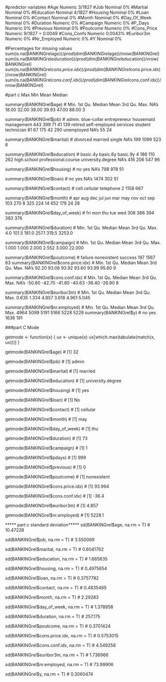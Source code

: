 
#predictor variables 
#Age	        Numeric	3/1827
#Job	        Nominal	0%
#Martial	    Nominal	0%
#Education	    Nominal	4/1827 
#Housing	    Nominal	0%
#Loan	        Nominal	0%
#Contact	    Nominal	0%
#Month	        Nominal	0%
#Day_Of_Week	Nominal	0%
#Duration	    Numeric	0%
#Campaign	    Numeric	0%
#P_Days	        Numeric	0%
#Previous	    Nominal	0%
#Poutcome 	    Numeric	0%
#Cons_Price	    Numeric	9/1827 = 0.0049 
#Cons_Confs	    Numeric	0.0043%
#Euribor3m	    Numeric	0%
#Nr_Employed    Numeric	0%
#Y 	            Nominal	0%

#Percentages for missing values 
sum(is.na(BANKINGrel$age))/prod(dim(BANKINGrel$age))/nrow(BANKINGrel)
sum(is.na(BANKINGrel$education))/prod(dim(BANKINGrel$education))/nrow(BANKINGrel)
sum(is.na(BANKINGrel$cons.price.idx))/prod(dim(BANKINGrel$cons.price.idx))/nrow(BANKINGrel)
sum(is.na(BANKINGrel$cons.conf.idx))/prod(dim(BANKINGrel$cons.conf.idx))/nrow(BANKINGrel)

#part c Max Min Mean Median 

summary(BANKINGrel$age)
# Min. 1st Qu.  Median    Mean 3rd Qu.    Max.    NA's 
  18.00   32.00   38.00   39.93   47.00   88.00       3 

summary(BANKINGrel$job)
# admin.   blue-collar  entrepreneur     housemaid    management 
          443           399            71            41           139 
      retired self-employed      services       student    technician 
           81            67           175            42           290 
   unemployed          NA's 
           55            24
           
summary(BANKINGrel$marital)
# divorced  married   single     NA's 
     199     1099      523        6 

summary(BANKINGrel$education)
#                              basic.4y            basic.6y            basic.9y 
                  4                 186                 110                 262 
        high.school professional.course   university.degree                NA's 
                416                 206                 547                  96 


summary(BANKINGrel$housing)
# no  yes NA's 
 798  978   51

summary(BANKINGrel$loan)
# no  yes NA's 
1474  302   51 

summary(BANKINGrel$contact)
#     cell  cellular telephone 
        2      1158       667

summary(BANKINGrel$month)
# apr aug dec jul jun mar may nov oct sep 
  103 270   8 325 224  14 652 179  24  28

summary(BANKINGrel$day_of_week)
# fri mon thu tue wed 
  308 366 394 383 376 

summary(BANKINGrel$duration)
#   Min. 1st Qu.  Median    Mean 3rd Qu.    Max. 
    4.0   101.5   181.0   257.1   319.5  3253.0 

summary(BANKINGrel$campaign)
#  Min. 1st Qu.  Median    Mean 3rd Qu.    Max. 
  1.000   1.000   2.000   2.552   3.000  22.000 
  
summary(BANKINGrel$poutcome)
#   failure nonexistent     success 
        197        1567          63 
summary(BANKINGrel$cons.price.idx)
#  Min. 1st Qu.  Median    Mean 3rd Qu.    Max.    NA's 
  92.20   93.08   93.92   93.60   93.99   95.60       9 
  
summary(BANKINGrel$cons.conf.idx)
#  Min. 1st Qu.  Median    Mean 3rd Qu.    Max.    NA's 
 -50.80  -42.70  -41.80  -40.63  -36.40  -26.90       8 
 
summary(BANKINGrel$euribor3m)
#   Min. 1st Qu.  Median    Mean 3rd Qu.    Max. 
  0.635   1.334   4.857   3.618   4.961   5.045 
  
summary(BANKINGrel$nr.employed)
#  Min. 1st Qu.  Median    Mean 3rd Qu.    Max. 
   4964    5099    5191    5166    5228    5228
summary(BANKINGrel$y)
#  no  yes 
1636  191 

###part C Mode

getmode <- function(x) {
   ux <- unique(x)
   ux[which.max(tabulate(match(x, ux)))]
}

getmode(BANKINGrel$age) 
# [1] 32

getmode(BANKINGrel$job)
# [1] admin

getmode(BANKINGrel$marital)
# [1] married

getmode(BANKINGrel$education)
# [1] university.degree

getmode(BANKINGrel$housing)
# [1] yes

getmode(BANKINGrel$loan)
# [1] No

getmode(BANKINGrel$contact)
# [1] cellular

getmode(BANKINGrel$month)
# [1] may

getmode(BANKINGrel$day_of_week)
# [1] thu

getmode(BANKINGrel$duration)
# [1] 73

getmode(BANKINGrel$campaign)
# [1] 1

getmode(BANKINGrel$pdays)
# [1] 999

getmode(BANKINGrel$previous)
# [1] 0

getmode(BANKINGrel$poutcome)
# [1] nonexistent

getmode(BANKINGrel$cons.price.idx)
# [1] 93.994

getmode(BANKINGrel$cons.conf.idx)
# [1] -36.4

getmode(BANKINGrel$euribor3m)
# [1] 4.857

getmode(BANKINGrel$nr.employed)
# [1] 5228.1


***** part c standard deviation*****
sd(BANKINGrel$age, na.rm = T)
#  10.47228

sd(BANKINGrel$job, na.rm = T)
# 3.550069

sd(BANKINGrel$marital, na.rm = T)
# 0.6041762

sd(BANKINGrel$education, na.rm = T)
# 1.665635

sd(BANKINGrel$housing, na.rm = T)
#  0.4975654

sd(BANKINGrel$loan, na.rm = T)
# 0.3757782

sd(BANKINGrel$contact, na.rm = T)
#  0.4835465

sd(BANKINGrel$month, na.rm = T)
# 2.29283

sd(BANKINGrel$day_of_week, na.rm = T)
#  1.378958

sd(BANKINGrel$duration, na.rm = T)
# 257.175

sd(BANKINGrel$poutcome, na.rm = T)
# 0.3701424

sd(BANKINGrel$cons.price.idx, na.rm = T)
#  0.5753015

sd(BANKINGrel$cons.conf.idx, na.rm = T)
# 4.549258

sd(BANKINGrel$euribor3m, na.rm = T)
# 1.736966

sd(BANKINGrel$nr.employed, na.rm = T)
# 73.99906

sd(BANKINGrel$y, na.rm = T)
#  0.3060474



